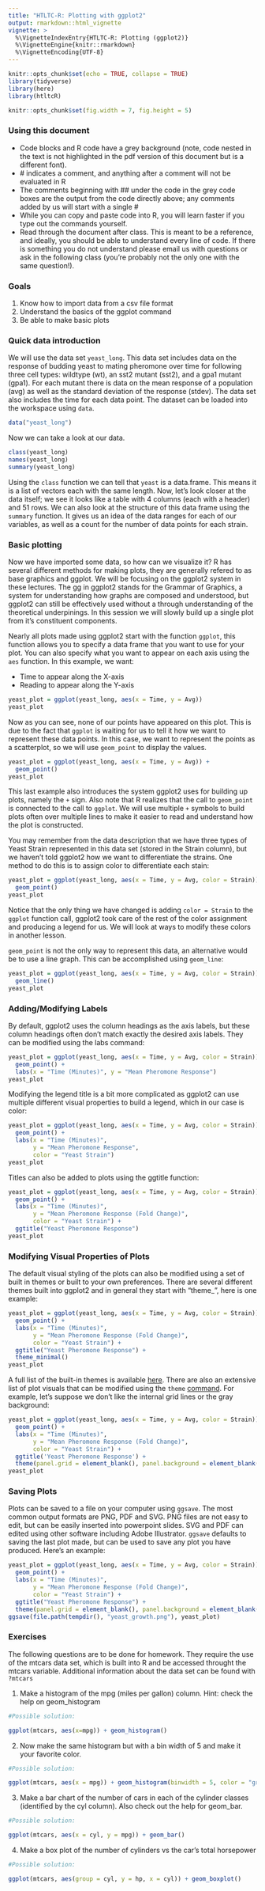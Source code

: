 ```yaml
---
title: "HTLTC-R: Plotting with ggplot2"
output: rmarkdown::html_vignette
vignette: >
  %\VignetteIndexEntry{HTLTC-R: Plotting (ggplot2)}
  %\VignetteEngine{knitr::rmarkdown}
  %\VignetteEncoding{UTF-8}
---
```


```r
knitr::opts_chunk$set(echo = TRUE, collapse = TRUE)
library(tidyverse)
library(here)
library(htltcR)
```

```r
knitr::opts_chunk$set(fig.width = 7, fig.height = 5)
```

### Using this document

* Code blocks and R code have a grey background (note, code nested in the text is not highlighted in the pdf version of this document but is a different font).
* \# indicates a comment, and anything after a comment will not be evaluated in R
* The comments beginning with \#\# under the code in the grey code boxes are the output from the code directly above; any comments added by us will start with a single \#
* While you can copy and paste code into R, you will learn faster if you type out the commands yourself. 
* Read through the document after class. This is meant to be a reference, and ideally, you should be able to understand every line of code. If there is something you do not understand please email us with questions or ask in the following class (you're probably not the only one with the same question!). 

### Goals
1. Know how to import data from a csv file format
2. Understand the basics of the ggplot command
3. Be able to make basic plots 

### Quick data introduction 

We will use the data set `yeast_long`. This data set includes data on the response of budding yeast to mating pheromone over time for following three cell types: wildtype (wt), an sst2 mutant (sst2), and a gpa1 mutant (gpa1). For each mutant there is data on the mean response of a population (avg) as well as the standard deviation of the response (stdev). The data set also includes the time for each data point. The dataset can be loaded into the workspace using `data`. 

```r
data("yeast_long")
```

Now we can take a look at our data.
 
```r
class(yeast_long)
names(yeast_long)
summary(yeast_long)
```

Using the `class` function we can tell that `yeast` is a data.frame. This means it is a list of vectors each with the same length. Now, let's look closer at the data itself; we see it looks like a table with 4 columns (each with a header) and 51 rows. We can also look at the structure of this data frame using the `summary` function. It gives us an idea of the data ranges for each of our variables, as well as a count for the number of data points for each strain.

### Basic plotting

Now we have imported some data, so how can we visualize it? R has several different methods for making plots, they are generally refered to as base graphics and ggplot. We will be focusing on the ggplot2 system in these lectures. The gg in ggplot2 stands for the Grammar of Graphics, a system for understanding how graphs are composed and understood, but ggplot2 can still be effectively used without a through understanding of the theoretical underpinings. In this session we will slowly build up a single plot from it's constituent components.

Nearly all plots made using ggplot2 start with the function `ggplot`, this function allows you to specify a data frame that you want to use for your plot. You can also specify what you want to appear on each axis using the `aes` function. In this example, we want:

* Time to appear along the X-axis
* Reading to appear along the Y-axis

```r
yeast_plot = ggplot(yeast_long, aes(x = Time, y = Avg))
yeast_plot
```

Now as you can see, none of our points have appeared on this plot. This is due to the fact that `ggplot` is waiting for us to tell it how we want to represent these data points. In this case, we want to represent the points as a scatterplot, so we will use `geom_point` to display the values.

```r
yeast_plot = ggplot(yeast_long, aes(x = Time, y = Avg)) + 
  geom_point()
yeast_plot
```

This last example also introduces the system ggplot2 uses for building up plots, namely the `+` sign. Also note that R realizes that the call to `geom_point` is connected to the call to `ggplot`. We will use multiple `+` symbols to build plots often over multiple lines to make it easier to read and understand how the plot is constructed.

You may remember from the data description that we have three types of Yeast Strain represented in this data set (stored in the Strain column), but we haven't told ggplot2 how we want to differentiate the strains. One method to do this is to assign color to differentiate each stain:

```r
yeast_plot = ggplot(yeast_long, aes(x = Time, y = Avg, color = Strain)) + 
  geom_point()
yeast_plot
```

Notice that the only thing we have changed is adding `color = Strain` to the `ggplot` function call, ggplot2 took care of the rest of the color assignment and producing a legend for us. We will look at ways to modify these colors in another lesson.

`geom_point` is not the only way to represent this data, an alternative would be to use a line graph. This can be accomplished using `geom_line`:

```r
yeast_plot = ggplot(yeast_long, aes(x = Time, y = Avg, color = Strain)) + 
  geom_line()
yeast_plot
```

### Adding/Modifying Labels

By default, ggplot2 uses the column headings as the axis labels, but these column headings often don't match exactly the desired axis labels. They can be modified using the labs command:

```r
yeast_plot = ggplot(yeast_long, aes(x = Time, y = Avg, color = Strain)) + 
  geom_point() +
  labs(x = "Time (Minutes)", y = "Mean Pheromone Response")
yeast_plot
```

Modifying the legend title is a bit more complicated as ggplot2 can use multiple different visual properties to build a legend, which in our case is color:

```r
yeast_plot = ggplot(yeast_long, aes(x = Time, y = Avg, color = Strain)) + 
  geom_point() +
  labs(x = "Time (Minutes)", 
       y = "Mean Pheromone Response", 
       color = "Yeast Strain")
yeast_plot
```

Titles can also be added to plots using the ggtitle function:

```r
yeast_plot = ggplot(yeast_long, aes(x = Time, y = Avg, color = Strain)) + 
  geom_point() +
  labs(x = "Time (Minutes)",
       y = "Mean Pheromone Response (Fold Change)", 
       color = "Yeast Strain") +
  ggtitle("Yeast Pheromone Response")
yeast_plot
```

### Modifying Visual Properties of Plots

The default visual styling of the plots can also be modified using a set of built in themes or built to your own preferences. There are several different themes built into ggplot2 and in general they start with "theme_", here is one example:

```r
yeast_plot = ggplot(yeast_long, aes(x = Time, y = Avg, color = Strain)) + 
  geom_point() +
  labs(x = "Time (Minutes)",
       y = "Mean Pheromone Response (Fold Change)", 
       color = "Yeast Strain") +
  ggtitle("Yeast Pheromone Response") +
  theme_minimal()
yeast_plot
```

A full list of the built-in themes is available [here](http://ggplot2.tidyverse.org/reference/ggtheme.html). There are also an extensive list of plot visuals that can be modified using the `theme` [command](http://ggplot2.tidyverse.org/reference/theme.html). For example, let's suppose we don't like the internal grid lines or the gray background:

```r
yeast_plot = ggplot(yeast_long, aes(x = Time, y = Avg, color = Strain)) + 
  geom_point() +
  labs(x = "Time (Minutes)",
       y = "Mean Pheromone Response (Fold Change)", 
       color = "Yeast Strain") +
  ggtitle('Yeast Pheromone Response') +
  theme(panel.grid = element_blank(), panel.background = element_blank())
yeast_plot
```

### Saving Plots

Plots can be saved to a file on your computer using `ggsave`. The most common output formats are PNG, PDF and SVG. PNG files are not easy to edit, but can be easily inserted into powerpoint slides. SVG and PDF can edited using other software including Adobe Illustrator. `ggsave` defaults to saving the last plot made, but can be used to save any plot you have produced. Here's an example:

```r
yeast_plot = ggplot(yeast_long, aes(x = Time, y = Avg, color = Strain)) + 
  geom_point() +
  labs(x = "Time (Minutes)",
       y = "Mean Pheromone Response (Fold Change)", 
       color = "Yeast Strain") +
  ggtitle("Yeast Pheromone Response") +
  theme(panel.grid = element_blank(), panel.background = element_blank())
ggsave(file.path(tempdir(), "yeast_growth.png"), yeast_plot)
```

### Exercises

The following questions are to be done for homework. They require the use of the mtcars data set, which is built into R and be accessed throught the mtcars variable. Additional information about the data set can be found with `?mtcars`

1. Make a histogram of the mpg (miles per gallon) column. Hint: check the help on geom_histogram

```r
#Possible solution:

ggplot(mtcars, aes(x=mpg)) + geom_histogram()
```

2. Now make the same histogram but with a bin width of 5 and make it your favorite color. 

```r
#Possible solution:

ggplot(mtcars, aes(x = mpg)) + geom_histogram(binwidth = 5, color = "green")
```

3. Make a bar chart of the number of cars in each of the cylinder classes (identified by the cyl column). Also check out the help for geom_bar.

```r
#Possible solution:

ggplot(mtcars, aes(x = cyl, y = mpg)) + geom_bar()
```

4. Make a box plot of the number of cylinders vs the car's total horsepower

```r
#Possible solution:

ggplot(mtcars, aes(group = cyl, y = hp, x = cyl)) + geom_boxplot()
```

